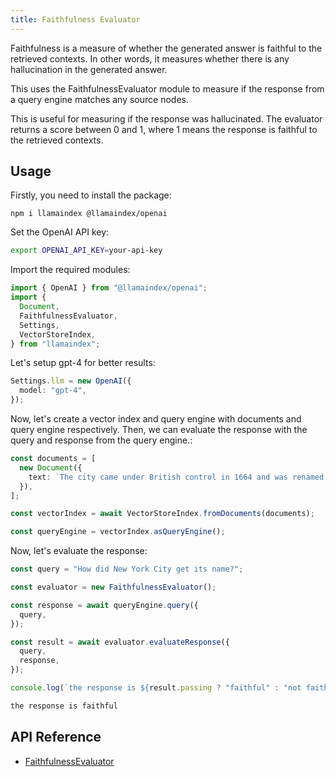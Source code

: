 ```yaml
---
title: Faithfulness Evaluator
---
```


Faithfulness is a measure of whether the generated answer is faithful to the retrieved contexts. In other words, it measures whether there is any hallucination in the generated answer.

This uses the FaithfulnessEvaluator module to measure if the response from a query engine matches any source nodes.

This is useful for measuring if the response was hallucinated. The evaluator returns a score between 0 and 1, where 1 means the response is faithful to the retrieved contexts.

## Usage

Firstly, you need to install the package:

```package-install
npm i llamaindex @llamaindex/openai
```

Set the OpenAI API key:

```bash
export OPENAI_API_KEY=your-api-key
```

Import the required modules:

```ts
import { OpenAI } from "@llamaindex/openai";
import {
  Document,
  FaithfulnessEvaluator,
  Settings,
  VectorStoreIndex,
} from "llamaindex";
```

Let's setup gpt-4 for better results:

```ts
Settings.llm = new OpenAI({
  model: "gpt-4",
});
```

Now, let's create a vector index and query engine with documents and query engine respectively. Then, we can evaluate the response with the query and response from the query engine.:

```ts
const documents = [
  new Document({
    text: `The city came under British control in 1664 and was renamed New York after King Charles II of England granted the lands to his brother, the Duke of York. The city was regained by the Dutch in July 1673 and was renamed New Orange for one year and three months; the city has been continuously named New York since November 1674. New York City was the capital of the United States from 1785 until 1790, and has been the largest U.S. city since 1790. The Statue of Liberty greeted millions of immigrants as they came to the U.S. by ship in the late 19th and early 20th centuries, and is a symbol of the U.S. and its ideals of liberty and peace. In the 21st century, New York City has emerged as a global node of creativity, entrepreneurship, and as a symbol of freedom and cultural diversity. The New York Times has won the most Pulitzer Prizes for journalism and remains the U.S. media's "newspaper of record". In 2019, New York City was voted the greatest city in the world in a survey of over 30,000 p...	Pass`,
  }),
];

const vectorIndex = await VectorStoreIndex.fromDocuments(documents);

const queryEngine = vectorIndex.asQueryEngine();
```

Now, let's evaluate the response:

```ts
const query = "How did New York City get its name?";

const evaluator = new FaithfulnessEvaluator();

const response = await queryEngine.query({
  query,
});

const result = await evaluator.evaluateResponse({
  query,
  response,
});

console.log(`the response is ${result.passing ? "faithful" : "not faithful"}`);
```

```bash
the response is faithful
```

## API Reference

- [FaithfulnessEvaluator](/docs/api/classes/FaithfulnessEvaluator)
